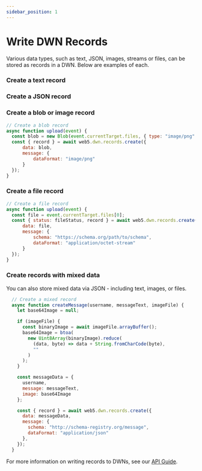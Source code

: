 ```yaml
---
sidebar_position: 1
---
```


# Write DWN Records

Various data types, such as text, JSON, images, streams or files, can be stored as records in a DWN. Below are examples of each.

### Create a text record

<CodeSnippet functionName='createTextRecord'/>

### Create a JSON record

<CodeSnippet functionName='createJsonRecord'/>

### Create a blob or image record

```js
// Create a blob record
async function upload(event) {
  const blob = new Blob(event.currentTarget.files, { type: "image/png" });
  const { record } = await web5.dwn.records.create({
      data: blob,
      message: {
          dataFormat: "image/png"
      }
  });
}
```

### Create a file record

```js
// Create a file record
async function upload(event) {
  const file = event.currentTarget.files[0];
  const { status: fileStatus, record } = await web5.dwn.records.create({
      data: file,
      message: {
          schema: "https://schema.org/path/to/schema",
          dataFormat: "application/octet-stream"
      }
  });
}
```

### Create records with mixed data
You can also store mixed data via JSON - including text, images, or files.

```js
  // Create a mixed record
  async function createMessage(username, messageText, imageFile) {
    let base64Image = null;

    if (imageFile) {
      const binaryImage = await imageFile.arrayBuffer();
      base64Image = btoa(
        new Uint8Array(binaryImage).reduce(
          (data, byte) => data + String.fromCharCode(byte),
          ""
        )
      );
    }

    const messageData = {
      username,
      message: messageText,
      image: base64Image
    };

    const { record } = await web5.dwn.records.create({
      data: messageData,
      message: {
        schema: "http://schema-registry.org/message",
        dataFormat: "application/json"
      },
    });
  }
```


For more information on writing records to DWNs, see our [API Guide](/api/web5-js/dwn/records#createrequest).
